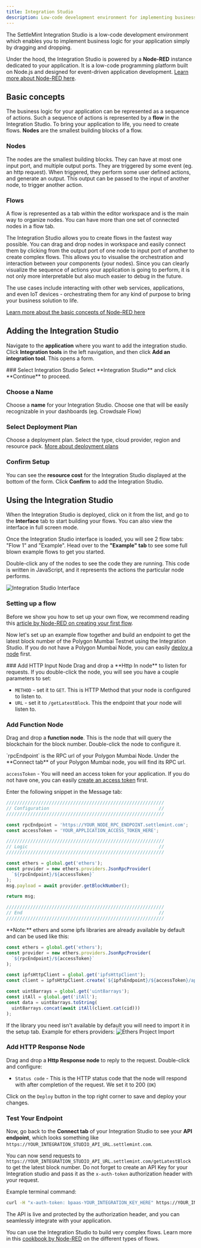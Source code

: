 ```yaml
---
title: Integration Studio
description: Low-code development environment for implementing business logic
---
```




The SettleMint Integration Studio is a low-code development environment which enables you to implement business logic for your application simply by dragging and dropping.

Under the hood, the Integration Studio is powered by a **Node-RED** instance dedicated to your application. It is a low-code programming platform built on Node.js and designed for event-driven application development. [Learn more about Node-RED here](https://nodered.org/docs/).

## Basic concepts

The business logic for your application can be represented as a sequence of actions. Such a sequence of actions is represented by a **flow** in the Integration Studio. To bring your application to life, you need to create flows. **Nodes** are the smallest building blocks of a flow.

### Nodes
The nodes are the smallest building blocks. They can have at most one input port, and multiple output ports. They are triggered by some event (eg. an http request). When triggered, they perform some user defined actions, and generate an output. This output can be passed to the input of another node, to trigger another action.

### Flows
A flow is represented as a tab within the editor workspace and is the main way to organize nodes. You can have more than one set of connected nodes in a flow tab.

The Integration Studio allows you to create flows in the fastest way possible. You can drag and drop nodes in workspace and easily connect them by clicking from the output port of one node to input port of another to create complex flows. This allows you to visualise the orchestration and interaction between your components (your nodes). Since you can clearly visualize the sequence of actions your application is going to perform, it is not only more interpretable but also much easier to debug in the future.

The use cases include interacting with other web services, applications, and even IoT devices - orchestrating them for any kind of purpose to bring your business solution to life.

[Learn more about the basic concepts of Node-RED here](https://nodered.org/docs/user-guide/concepts)

## Adding the Integration Studio

Navigate to the **application** where you want to add the integration studio. Click **Integration tools** in the left navigation, and then click **Add an integration tool**. This opens a form.

<Steps>
### Select Integration Studio
Select **Integration Studio** and click **Continue** to proceed.

### Choose a Name
Choose a **name** for your Integration Studio. Choose one that will be easily recognizable in your dashboards (eg. Crowdsale Flow)

### Select Deployment Plan
Choose a deployment plan. Select the type, cloud provider, region and resource pack. [More about deployment plans](/launching-the-platform/managed-cloud-deployment/deployment-plans)

### Confirm Setup
You can see the **resource cost** for the Integration Studio displayed at the bottom of the form. Click **Confirm** to add the Integration Studio.
</Steps>

## Using the Integration Studio

When the Integration Studio is deployed, click on it from the list, and go to the **Interface** tab to start building your flows. You can also view the interface in full screen mode.

Once the Integration Studio interface is loaded, you will see 2 flow tabs: "Flow 1" and "Example". Head over to the **"Example" tab** to see some full blown example flows to get you started.

Double-click any of the nodes to see the code they are running. This code is written in JavaScript, and it represents the actions the particular node performs.

![Integration Studio Interface](../../img/document360/Images/blockchain-integration-studio.webp)

### Setting up a flow

Before we show you how to set up your own flow, we recommend reading this [article by Node-RED on creating your first flow](https://nodered.org/docs/tutorials/first-flow).

Now let's set up an example flow together and build an endpoint to get the latest block number of the Polygon Mumbai Testnet using the Integration Studio. If you do not have a Polygon Mumbai Node, you can easily [deploy a node](/building-with-settlemint/add-a-node-to-a-network) first.

<Steps>
### Add HTTP Input Node
Drag and drop a **Http In node** to listen for requests. If you double-click the node, you will see you have a couple parameters to set:

- `METHOD` - set it to `GET`. This is HTTP Method that your node is configured to listen to.
- `URL` - set it to `/getLatestBlock`. This the endpoint that your node will listen to.

### Add Function Node
Drag and drop a **function node**. This is the node that will query the blockchain for the block number. Double-click the node to configure it.

<Callout>
`rpcEndpoint` is the RPC url of your Polygon Mumbai Node.
Under the **Connect tab** of your Polygon Mumbai node, you will find its RPC url.

`accessToken` - You will need an access token for your application. If you do not have one, you can easily [create an access token](/building-with-settlemint/application-access-tokens) first.
</Callout>

Enter the following snippet in the Message tab:

```javascript
///////////////////////////////////////////////////////////
// Configuration                                         //
///////////////////////////////////////////////////////////

const rpcEndpoint = 'https://YOUR_NODE_RPC_ENDPOINT.settlemint.com';
const accessToken = 'YOUR_APPLICATION_ACCESS_TOKEN_HERE';

///////////////////////////////////////////////////////////
// Logic                                                 //
///////////////////////////////////////////////////////////

const ethers = global.get('ethers');
const provider = new ethers.providers.JsonRpcProvider(
  `${rpcEndpoint}/${accessToken}`
);
msg.payload = await provider.getBlockNumber();

return msg;

///////////////////////////////////////////////////////////
// End                                                   //
///////////////////////////////////////////////////////////
```

<Callout type="info">
**Note:** ethers and some ipfs libraries are already available by default and can be used like this:

```javascript
const ethers = global.get('ethers');
const provider = new ethers.providers.JsonRpcProvider(
  `${rpcEndpoint}/${accessToken}`
);

const ipfsHttpClient = global.get('ipfsHttpClient');
const client = ipfsHttpClient.create(`${ipfsEndpoint}/${accessToken}/api/v0`);

const uint8arrays = global.get('uint8arrays');
const itAll = global.get('itAll');
const data = uint8arrays.toString(
  uint8arrays.concat(await itAll(client.cat(cid)))
);
```

If the library you need isn't available by default you will need to import it in the setup tab.
Example for ethers providers:
![Ethers Project Import](../../img/document360/Images/ethers-project-import.png)
</Callout>

### Add HTTP Response Node
Drag and drop a **Http Response node** to reply to the request. Double-click and configure:

- `Status code` - This is the HTTP status code that the node will respond with after completion of the request. We set it to 200 (`OK`)

Click on the `Deploy` button in the top right corner to save and deploy your changes.

### Test Your Endpoint
Now, go back to the **Connect tab** of your Integration Studio to see your **API endpoint**, which looks something like `https://YOUR_INTEGRATION_STUDIO_API_URL.settlemint.com`.

You can now send requests to `https://YOUR_INTEGRATION_STUDIO_API_URL.settlemint.com/getLatestBlock` to get the latest block number. Do not forget to create an API Key for your Integration studio and pass it as the `x-auth-token` authorization header with your request.

Example terminal command:

```bash
curl -H "x-auth-token: bpaas-YOUR_INTEGRATION_KEY_HERE" https://YOUR_INTEGRATION_STUDIO_API_URL.settlemint.com/getLatestBlock
```
</Steps>

The API is live and protected by the authorization header, and you can seamlessly integrate with your application.

You can use the Integration Studio to build very complex flows. Learn more in this [cookbook by Node-RED](https://cookbook.nodered.org/) on the different types of flows.
